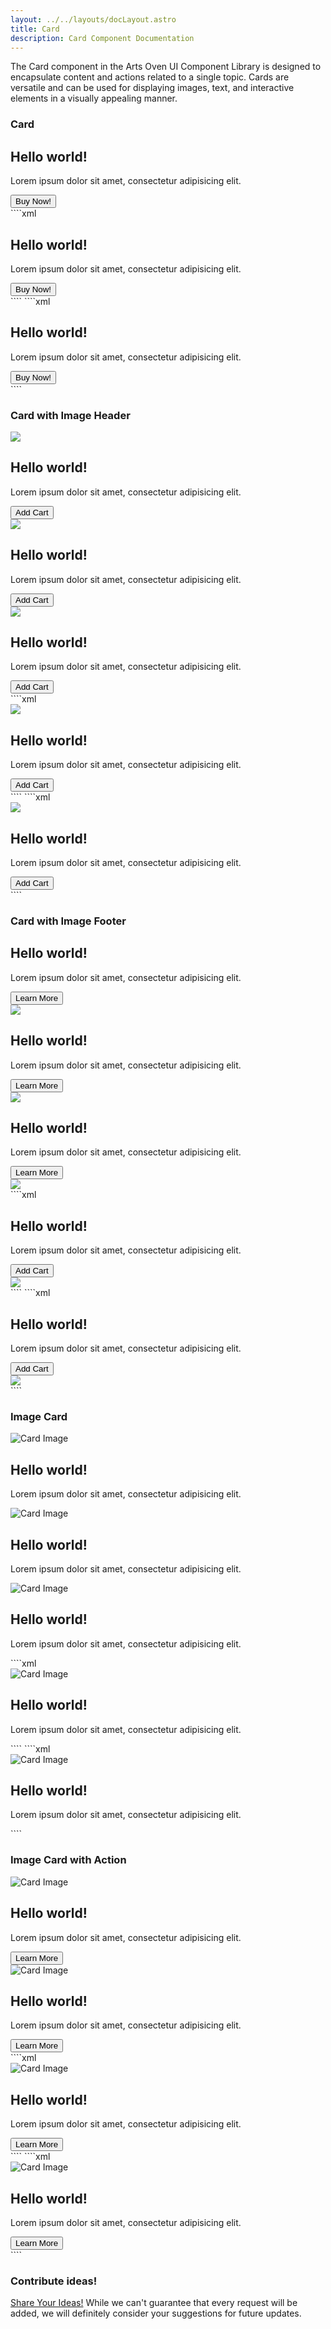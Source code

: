 ```yaml
---
layout: ../../layouts/docLayout.astro
title: Card
description: Card Component Documentation
---
```



The Card component in the Arts Oven UI Component Library is designed to encapsulate content and actions related to a single topic. Cards are versatile and can be used for displaying images, text, and interactive elements in a visually appealing manner.

### Card

<Tabs>
    <TabItem label="Preview">
        <Card>
            <div class="card">
                <div class="card-body">
                    <h2 class="card-title">Hello world!</h2>
                    <p>Lorem ipsum dolor sit amet, consectetur adipisicing elit.</p>
                    <div class="card-footer">
                        <button class="btn btn-primary">Buy Now!</button>
                    </div>
                </div>
            </div>
        </Card>
    </TabItem>
    <TabItem label="HTML">
        ````xml
        <div class="card">
            <div class="card-body">
                <h2 class="card-title">Hello world!</h2>
                <p>Lorem ipsum dolor sit amet, consectetur adipisicing elit.</p>
                <div class="card-footer">
                    <button class="btn btn-primary">Buy Now!</button>
                </div>
            </div>
        </div>
        ````
    </TabItem>
    <TabItem label="JSX">
        ````xml
        <div className="card">
            <div className="card-body">
                <h2 className="card-title">Hello world!</h2>
                <p>Lorem ipsum dolor sit amet, consectetur adipisicing elit.</p>
                <div className="card-footer">
                    <button className="btn btn-primary">Buy Now!</button>
                </div>
            </div>
        </div>
        ````
    </TabItem>
</Tabs>

### Card with Image Header

<Tabs>
    <TabItem label="Preview">
        <Card>
            <div class="grid grid-cols-1 md:grid-cols-3 gap-6">
                <div class="card">
                    <img src="https://images.unsplash.com/photo-1643584549066-fc993fc9cb43?q=80&w=3870&auto=format&fit=crop&ixlib=rb-4.0.3&ixid=M3wxMjA3fDB8MHxwaG90by1wYWdlfHx8fGVufDB8fHx8fA%3D%3D"/>
                    <div class="card-body">
                        <h2 class="card-title">Hello world!</h2>
                        <p>Lorem ipsum dolor sit amet, consectetur adipisicing elit.</p>
                        <div class="card-footer justify-end">
                            <button class="btn btn-primary">Add Cart</button>
                        </div>
                    </div>
                </div>
                <div class="card">
                    <img src="https://images.unsplash.com/photo-1511556532299-8f662fc26c06?q=80&w=3870&auto=format&fit=crop&ixlib=rb-4.0.3&ixid=M3wxMjA3fDB8MHxwaG90by1wYWdlfHx8fGVufDB8fHx8fA%3D%3D"/>
                    <div class="card-body">
                        <h2 class="card-title">Hello world!</h2>
                        <p>Lorem ipsum dolor sit amet, consectetur adipisicing elit.</p>
                        <div class="card-footer justify-end">
                            <button class="btn btn-primary">Add Cart</button>
                        </div>
                    </div>
                </div>
                <div class="card">
                    <img src="https://images.unsplash.com/photo-1515955656352-a1fa3ffcd111?q=80&w=3870&auto=format&fit=crop&ixlib=rb-4.0.3&ixid=M3wxMjA3fDB8MHxwaG90by1wYWdlfHx8fGVufDB8fHx8fA%3D%3D"/>
                    <div class="card-body">
                        <h2 class="card-title">Hello world!</h2>
                        <p>Lorem ipsum dolor sit amet, consectetur adipisicing elit.</p>
                        <div class="card-footer justify-end">
                            <button class="btn btn-primary">Add Cart</button>
                        </div>
                    </div>
                </div>
            </div>
        </Card>
    </TabItem>
    <TabItem label="HTML">
        ````xml
        <div class="card">
            <img src="https://placehold.co/600x400"/>
                <div class="card-body">
                    <h2 class="card-title">Hello world!</h2>
                    <p>Lorem ipsum dolor sit amet, consectetur adipisicing elit.</p>
                    <div class="card-footer justify-end">
                        <button class="btn btn-primary">Add Cart</button>
                    </div>
                </div>
        </div>
        ````
    </TabItem>
    <TabItem label="JSX">
        ````xml
        <div className="card">
            <img src="https://placehold.co/600x400"/>
                <div className="card-body">
                    <h2 className="card-title">Hello world!</h2>
                    <p>Lorem ipsum dolor sit amet, consectetur adipisicing elit.</p>
                    <div className="card-footer justify-end">
                        <button className="btn btn-primary">Add Cart</button>
                    </div>
                </div>
        </div>
        ````
    </TabItem>
</Tabs>

### Card with Image Footer

<Tabs>
    <TabItem label="Preview">
        <Card>
            <div class="grid grid-cols-1 md:grid-cols-3 gap-6">
                <div class="card">
                    <div class="card-body">
                        <h2 class="card-title">Hello world!</h2>
                        <p>Lorem ipsum dolor sit amet, consectetur adipisicing elit.</p>
                        <div class="card-footer">
                            <button class="btn btn-secondary">Learn More</button>
                        </div>
                    </div>
                    <img src="https://images.unsplash.com/photo-1511556532299-8f662fc26c06?q=80&w=3870&auto=format&fit=crop&ixlib=rb-4.0.3&ixid=M3wxMjA3fDB8MHxwaG90by1wYWdlfHx8fGVufDB8fHx8fA%3D%3D"/>
                </div>
                <div class="card">
                    <div class="card-body">
                        <h2 class="card-title">Hello world!</h2>
                        <p>Lorem ipsum dolor sit amet, consectetur adipisicing elit.</p>
                        <div class="card-footer">
                            <button class="btn btn-secondary">Learn More</button>
                        </div>
                    </div>
                    <img src="https://images.unsplash.com/photo-1515955656352-a1fa3ffcd111?q=80&w=3870&auto=format&fit=crop&ixlib=rb-4.0.3&ixid=M3wxMjA3fDB8MHxwaG90by1wYWdlfHx8fGVufDB8fHx8fA%3D%3D"/>
                </div>
                <div class="card">
                    <div class="card-body">
                        <h2 class="card-title">Hello world!</h2>
                        <p>Lorem ipsum dolor sit amet, consectetur adipisicing elit.</p>
                        <div class="card-footer">
                            <button class="btn btn-secondary">Learn More</button>
                        </div>
                    </div>
                    <img src="https://images.unsplash.com/photo-1643584549066-fc993fc9cb43?q=80&w=3870&auto=format&fit=crop&ixlib=rb-4.0.3&ixid=M3wxMjA3fDB8MHxwaG90by1wYWdlfHx8fGVufDB8fHx8fA%3D%3D"/>
                </div>
            </div>
        </Card>
    </TabItem>
    <TabItem label="HTML">
        ````xml
        <div class="card">
            <div class="card-body">
                <h2 class="card-title">Hello world!</h2>
                <p>Lorem ipsum dolor sit amet, consectetur adipisicing elit.</p>
                <div class="card-footer justify-end">
                    <button class="btn btn-primary">Add Cart</button>
                </div>
            </div>
            <img src="https://placehold.co/600x400"/>
        </div>
        ````
    </TabItem>
    <TabItem label="JSX">
        ````xml
        <div class="card">
            <div className="card-body">
                <h2 className="card-title">Hello world!</h2>
                <p>Lorem ipsum dolor sit amet, consectetur adipisicing elit.</p>
                <div className="card-footer justify-end">
                    <button className="btn btn-primary">Add Cart</button>
                </div>
            </div>
            <img src="https://placehold.co/600x400"/>
        </div>
        ````
    </TabItem>
</Tabs>

### Image Card

<Tabs>
    <TabItem label="Preview">
        <Card>
            <div class="grid grid-cols-1 md:grid-cols-3 gap-6">
                <div class="card">
                    <img src="https://images.unsplash.com/photo-1569670380856-5f541c74121d?q=80&w=3765&auto=format&fit=crop&ixlib=rb-4.0.3&ixid=M3wxMjA3fDB8MHxwaG90by1wYWdlfHx8fGVufDB8fHx8fA%3D%3D" alt="Card Image"/>
                    <div class="card-img-overlay">
                        <div class="card-body">
                            <h2 class="card-title">Hello world!</h2>
                            <p>Lorem ipsum dolor sit amet, consectetur adipisicing elit.</p>
                        </div>
                    </div>
                </div>
                <div class="card">
                    <img src="https://images.unsplash.com/photo-1569670380685-169d7737183d?q=80&w=3987&auto=format&fit=crop&ixlib=rb-4.0.3&ixid=M3wxMjA3fDB8MHxwaG90by1wYWdlfHx8fGVufDB8fHx8fA%3D%3D" alt="Card Image"/>
                    <div class="card-img-overlay">
                        <div class="card-body">
                            <h2 class="card-title">Hello world!</h2>
                            <p>Lorem ipsum dolor sit amet, consectetur adipisicing elit.</p>
                        </div>
                    </div>
                </div>
                <div class="card">
                    <img src="https://images.unsplash.com/photo-1609515286252-3429567a66fd?q=80&w=3456&auto=format&fit=crop&ixlib=rb-4.0.3&ixid=M3wxMjA3fDB8MHxwaG90by1wYWdlfHx8fGVufDB8fHx8fA%3D%3D" alt="Card Image"/>
                    <div class="card-img-overlay">
                        <div class="card-body">
                            <h2 class="card-title">Hello world!</h2>
                            <p>Lorem ipsum dolor sit amet, consectetur adipisicing elit.</p>
                        </div>
                    </div>
                </div>
            </div>
        </Card>
    </TabItem>
    <TabItem label="HTML">
        ````xml
        <div class="card">
            <img src="https://via.placeholder.com/600x400" alt="Card Image"/>
            <div class="card-img-overlay">
                <div class="card-body">
                    <h2 class="card-title">Hello world!</h2>
                    <p>Lorem ipsum dolor sit amet, consectetur adipisicing elit.</p>
                </div>
            </div>
        </div>
        ````
    </TabItem>
    <TabItem label="JSX">
        ````xml
        <div className="card">
            <img src="https://via.placeholder.com/600x400" alt="Card Image"/>
            <div className="card-img-overlay">
                <div className="card-body">
                    <h2 className="card-title">Hello world!</h2>
                    <p>Lorem ipsum dolor sit amet, consectetur adipisicing elit.</p>
                </div>
            </div>
        </div>
        ````
    </TabItem>
</Tabs>

### Image Card with Action

<Tabs>
    <TabItem label="Preview">
        <Card>
            <div class="grid grid-cols-1 md:grid-cols-3 gap-6">
                <div class="card col-span-2">
                    <img src="https://images.unsplash.com/photo-1601933470198-75ebdfa8e740?q=80&w=3870&auto=format&fit=crop&ixlib=rb-4.0.3&ixid=M3wxMjA3fDB8MHxwaG90by1wYWdlfHx8fGVufDB8fHx8fA%3D%3D" alt="Card Image"/>
                    <div class="card-img-overlay">
                        <div class="card-body w-full">
                            <h2 class="card-title">Hello world!</h2>
                            <p>Lorem ipsum dolor sit amet, consectetur adipisicing elit.</p>
                            <div class="card-footer">
                                <button class="btn btn-primary">Learn More</button>
                            </div>
                        </div>
                    </div>
                </div>
                <div class="card">
                    <img src="https://images.unsplash.com/photo-1726148153468-0a2da6b480ce?q=80&w=3919&auto=format&fit=crop&ixlib=rb-4.0.3&ixid=M3wxMjA3fDB8MHxwaG90by1wYWdlfHx8fGVufDB8fHx8fA%3D%3D" alt="Card Image"/>
                    <div class="card-img-overlay">
                        <div class="card-body">
                            <h2 class="card-title">Hello world!</h2>
                            <p>Lorem ipsum dolor sit amet, consectetur adipisicing elit.</p>
                            <div class="card-footer">
                                <button class="btn btn-primary">Learn More</button>
                            </div>
                        </div>
                    </div>
                </div>
            </div>
        </Card>
    </TabItem>
    <TabItem label="HTML">
        ````xml
        <div class="card">
            <img src="https://via.placeholder.com/600x400" alt="Card Image"/>
            <div class="card-img-overlay">
                <div class="card-body">
                    <h2 class="card-title">Hello world!</h2>
                    <p>Lorem ipsum dolor sit amet, consectetur adipisicing elit.</p>
                    <div class="card-footer">
                        <button class="btn btn-primary">Learn More</button>
                    </div>
                </div>
            </div>
        </div>
        ````
    </TabItem>
    <TabItem label="JSX">
        ````xml
        <div className="card">
            <img src="https://via.placeholder.com/600x400" alt="Card Image"/>
            <div className="card-img-overlay">
                <div className="card-body">
                    <h2 className="card-title">Hello world!</h2>
                    <p>Lorem ipsum dolor sit amet, consectetur adipisicing elit.</p>
                    <div className="card-footer">
                        <button className="btn btn-primary">Learn More</button>
                    </div>
                </div>
            </div>
        </div>
        ````
    </TabItem>
</Tabs>

### Contribute ideas!

[Share Your Ideas!](https://discord.gg/uxjA3Utq) While we can't guarantee that every request will be added, we will definitely consider your suggestions for future updates.